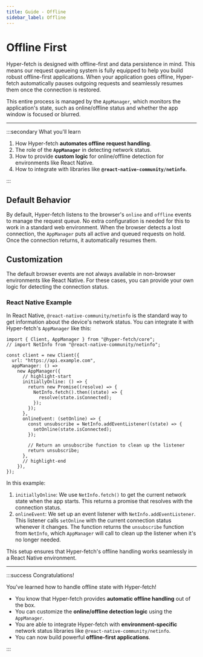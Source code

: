 ```yaml
---
title: Guide - Offline
sidebar_label: Offline
---
```


# Offline First

Hyper-fetch is designed with offline-first and data persistence in mind. This means our request queueing system is fully
equipped to help you build robust offline-first applications. When your application goes offline, Hyper-fetch
automatically pauses outgoing requests and seamlessly resumes them once the connection is restored.

This entire process is managed by the `AppManager`, which monitors the application's state, such as online/offline
status and whether the app window is focused or blurred.

---

:::secondary What you'll learn

1.  How Hyper-fetch **automates offline request handling**.
2.  The role of the **`AppManager`** in detecting network status.
3.  How to provide **custom logic** for online/offline detection for environments like React Native.
4.  How to integrate with libraries like **`@react-native-community/netinfo`**.

:::

## Default Behavior

By default, Hyper-fetch listens to the browser's `online` and `offline` events to manage the request queue. No extra
configuration is needed for this to work in a standard web environment. When the browser detects a lost connection, the
`AppManager` puts all active and queued requests on hold. Once the connection returns, it automatically resumes them.

## Customization

The default browser events are not always available in non-browser environments like React Native. For these cases, you
can provide your own logic for detecting the connection status.

### React Native Example

In React Native, `@react-native-community/netinfo` is the standard way to get information about the device's network
status. You can integrate it with Hyper-fetch's `AppManager` like this:

```tsx
import { Client, AppManager } from "@hyper-fetch/core";
// import NetInfo from "@react-native-community/netinfo";

const client = new Client({
  url: "https://api.example.com",
  appManager: () =>
    new AppManager({
      // highlight-start
      initiallyOnline: () => {
        return new Promise((resolve) => {
          NetInfo.fetch().then((state) => {
            resolve(state.isConnected);
          });
        });
      },
      onlineEvent: (setOnline) => {
        const unsubscribe = NetInfo.addEventListener((state) => {
          setOnline(state.isConnected);
        });

        // Return an unsubscribe function to clean up the listener
        return unsubscribe;
      },
      // highlight-end
    }),
});
```

In this example:

1.  `initiallyOnline`: We use `NetInfo.fetch()` to get the current network state when the app starts. This returns a
    promise that resolves with the connection status.
2.  `onlineEvent`: We set up an event listener with `NetInfo.addEventListener`. This listener calls `setOnline` with the
    current connection status whenever it changes. The function returns the `unsubscribe` function from `NetInfo`, which
    `AppManager` will call to clean up the listener when it's no longer needed.

This setup ensures that Hyper-fetch's offline handling works seamlessly in a React Native environment.

---

:::success Congratulations!

You've learned how to handle offline state with Hyper-fetch!

- You know that Hyper-fetch provides **automatic offline handling** out of the box.
- You can customize the **online/offline detection logic** using the `AppManager`.
- You are able to integrate Hyper-fetch with **environment-specific** network status libraries like
  `@react-native-community/netinfo`.
- You can now build powerful **offline-first applications**.

:::
